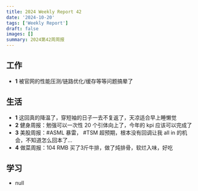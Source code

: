 ```yaml
---
title: 2024 Weekly Report 42
date: '2024-10-20'
tags: ['Weekly Report']
draft: false
images: []
summary: 2024第42周周报
---
```


<TOCInline toc={props.toc}/>

## 工作

- **1** 被官网的性能压测/链路优化/缓存等等问题搞晕了

## 生活

- **1** 这回真的降温了，穿短袖的日子一去不复返了，天凉适合早上睡懒觉
- **2** 健身周报：勉强可以一次性 20 个引体向上了，今年的 kpi 应该可以完成了
- **3** 美股周报：#ASML 暴雷， #TSM 超预期，根本没有回调让我 all in 的机会，不知道怎么回本了...
- **4** 做菜周报：104 RMB 买了3斤牛排，做了炖排骨，软烂入味，好吃


## 学习

-  null













